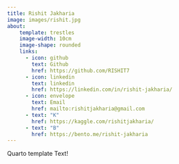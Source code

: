 ```yaml
---
title: Rishit Jakharia
image: images/rishit.jpg
about:
    template: trestles
    image-width: 10cm
    image-shape: rounded
    links:
      - icon: github
        text: Github
        href: https://github.com/RISHIT7
      - icon: linkedin
        text: linkedin
        href: https://linkedin.com/in/rishit-jakharia/
      - icon: envelope
        text: Email
        href: mailto:rishitjakharia@gmail.com
      - text: "K"
        href: https://kaggle.com/rishitjakharia/
      - text: "B"
        href: https://bento.me/rishit-jakharia
---
```


Quarto template Text!